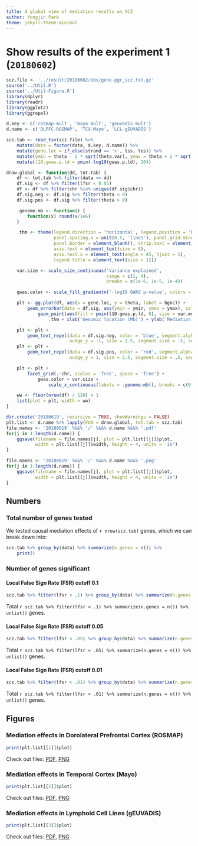 ```yaml
---
title: A global view of mediation results on SCZ
author: Yongjin Park
theme: jekyll-theme-minimal
---
```


# Show results of the experiment 1 (`20180602`)

```r
scz.file <- '../result/20180602/obs/gene-pgc_scz.txt.gz'
source('../Util.R')
source('../Util-Figure.R')
library(dplyr)
library(readr)
library(ggplot2)
library(ggrepel)

d.key <- c('rosmap-mult', 'mayo-mult', 'geuvadis-mult')
d.name <- c('DLPFC-ROSMAP', 'TCX-Mayo', 'LCL-gEUVADIS')

scz.tab <- read_tsv(scz.file) %>%
    mutate(data = factor(data, d.key, d.name)) %>%
    mutate(gene.loc = if_else(strand == '+', tss, tes)) %>%
    mutate(ymin = theta - 2 * sqrt(theta.var), ymax = theta + 2 * sqrt(theta.var)) %>%
    mutate(l10.gwas.p.ld = pmin(-log10(gwas.p.ld), 20))

draw.global <- function(dd, tot.tab) {
    df <- tot.tab %>% filter(data == dd)
    df.sig <- df %>% filter(lfsr < 0.05)
    df <- df %>% filter(chr %in% unique(df.sig$chr))
    df.sig.neg <- df.sig %>% filter(theta < 0)
    df.sig.pos <- df.sig %>% filter(theta > 0)

    .genome.mb <- function() {
        function(x) round(x/1e6)
    }

    .thm <- theme(legend.direction = 'horizontal', legend.position = 'bottom',
                  panel.spacing.x = unit(0.5, 'lines'), panel.grid.minor.x = element_blank(),
                  panel.border = element_blank(), strip.text = element_text(size = 8),
                  axis.text = element_text(size = 8),
                  axis.text.x = element_text(angle = 45, hjust = 1),
                  legend.title = element_text(size = 12))

    var.size <- scale_size_continuous('Variance explained',
                                      range = c(1, 4),
                                      breaks = c(1e-6, 1e-5, 1e-4))

    gwas.color <- scale_fill_gradientn('-log10 GWAS p-value', colors = c('gray80', 'gray40', 'purple'))

    plt <- gg.plot(df, aes(x = gene.loc, y = theta, label = hgnc)) + 
        geom_errorbar(data = df.sig, aes(ymin = ymin, ymax = ymax), color = 'gray40') +
            geom_point(aes(fill = pmin(l10.gwas.p.ld, 8), size = var.mediated), pch = 21) +
                .thm + xlab('Genomic location (Mb)') + ylab('Mediation effect')

    plt <- plt +
        geom_text_repel(data = df.sig.neg, color = 'blue', segment.alpha = 0.5,
                        nudge_y = -1, size = 2.5, segment.size = .5, segment.color = 'green')
    plt <- plt +
        geom_text_repel(data = df.sig.pos, color = 'red', segment.alpha = 0.5,
                        nudge_y = 1, size = 2.5, segment.size = .5, segment.color = 'orange')

    plt <- plt +
        facet_grid(.~chr, scales = 'free', space = 'free') +
            gwas.color + var.size +
                scale_x_continuous(labels = .genome.mb(), breaks = c(0, 5e7, 1e8, 1.5e8, 2e8))

    ww <- floor(nrow(df) / 120) + 1
    list(plot = plt, width = ww)
}

dir.create('20180619', recursive = TRUE, showWarnings = FALSE)
plt.list <- d.name %>% lapply(FUN = draw.global, tot.tab = scz.tab) 
file.names <- '20180619' %&&% '/' %&&% d.name %&&% '.pdf'
for(j in 1:length(d.name)) {
    ggsave(filename = file.names[j], plot = plt.list[[j]]$plot,
           width = plt.list[[j]]$width, height = 4, units = 'in')
}

file.names <- '20180619' %&&% '/' %&&% d.name %&&% '.png'
for(j in 1:length(d.name)) {
    ggsave(filename = file.names[j], plot = plt.list[[j]]$plot,
           width = plt.list[[j]]$width, height = 4, units = 'in')
}
```

## Numbers

### Total number of genes tested

We tested causal mediation effects of `r nrow(scz.tab)` genes, which we can break down into:
```r
scz.tab %>% group_by(data) %>% summarize(n.genes = n()) %>%
    print()
```

### Number of genes significant

#### Local False Sign Rate (FSR) cutoff 0.1

```r
scz.tab %>% filter(lfsr < .1) %>% group_by(data) %>% summarize(n.genes = n())
```
Total `r scz.tab %>% filter(lfsr < .1) %>% summarize(n.genes = n()) %>% unlist()` genes.

#### Local False Sign Rate (FSR) cutoff 0.05

```r
scz.tab %>% filter(lfsr < .05) %>% group_by(data) %>% summarize(n.genes = n())
```
Total `r scz.tab %>% filter(lfsr < .05) %>% summarize(n.genes = n()) %>% unlist()` genes.

#### Local False Sign Rate (FSR) cutoff 0.01

```r
scz.tab %>% filter(lfsr < .01) %>% group_by(data) %>% summarize(n.genes = n())
```
Total `r scz.tab %>% filter(lfsr < .01) %>% summarize(n.genes = n()) %>% unlist()` genes.


## Figures

### Mediation effects in Dorolateral Prefrontal Cortex (ROSMAP)

```r
print(plt.list[[1]]$plot)
```

Check out files: [PDF](20180619/DLPFC-ROSMAP.pdf), [PNG](20180619/DLPFC-ROSMAP.png)

### Mediation effects in Temporal Cortex (Mayo)

```r
print(plt.list[[2]]$plot)
```

Check out files: [PDF](20180619/TCX-Mayo.pdf), [PNG](20180619/TCX-Mayo.png)

### Mediation effects in Lymphoid Cell Lines (gEUVADIS)

```r
print(plt.list[[3]]$plot)
```

Check out files: [PDF](20180619/LCL-gEUVADIS.pdf), [PNG](20180619/LCL-gEUVADIS.png)

